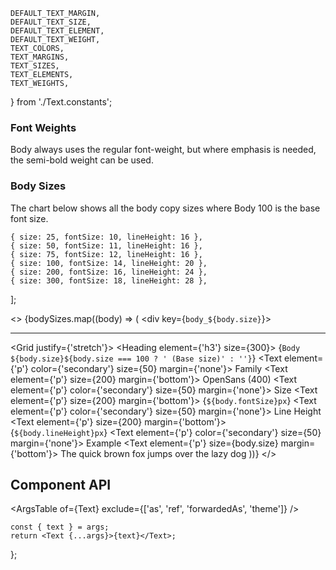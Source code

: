 
    DEFAULT_TEXT_MARGIN,
    DEFAULT_TEXT_SIZE,
    DEFAULT_TEXT_ELEMENT,
    DEFAULT_TEXT_WEIGHT,
    TEXT_COLORS,
    TEXT_MARGINS,
    TEXT_SIZES,
    TEXT_ELEMENTS,
    TEXT_WEIGHTS,
} from './Text.constants';

<Meta component={Text} title="Components/Text" />

<Title>Text</Title>

### Font Weights

Body always uses the regular font-weight, but where emphasis is needed, the semi-bold weight can be used.

### Body Sizes

The chart below shows all the body copy sizes where Body 100 is the base font size.

    { size: 25, fontSize: 10, lineHeight: 16 },
    { size: 50, fontSize: 11, lineHeight: 16 },
    { size: 75, fontSize: 12, lineHeight: 16 },
    { size: 100, fontSize: 14, lineHeight: 20 },
    { size: 200, fontSize: 16, lineHeight: 24 },
    { size: 300, fontSize: 18, lineHeight: 28 },
];

<>
    {bodySizes.map((body) => (
        <div key={`body_${body.size}`}>
            <hr />
            <Grid justify={'stretch'}>
                <Grid row>
                    <Heading element={'h3'} size={300}>
                        {`Body ${body.size}${body.size === 100 ? ' (Base size)' : ''}`}
                    </Heading>
                </Grid>
                <Grid row>
                    <Grid flex={3}>
                        <Text element={'p'} color={'secondary'} size={50} margin={'none'}>
                            Family
                        </Text>
                        <Text element={'p'} size={200} margin={'bottom'}>
                            OpenSans (400)
                        </Text>
                    </Grid>
                    <Grid flex={2}>
                        <Text element={'p'} color={'secondary'} size={50} margin={'none'}>
                            Size
                        </Text>
                        <Text element={'p'} size={200} margin={'bottom'}>
                            {`${body.fontSize}px`}
                        </Text>
                    </Grid>
                    <Grid flex={2}>
                        <Text element={'p'} color={'secondary'} size={50} margin={'none'}>
                            Line Height
                        </Text>
                        <Text element={'p'} size={200} margin={'bottom'}>
                            {`${body.lineHeight}px`}
                        </Text>
                    </Grid>
                    <Grid flex={6}>
                        <Text element={'p'} color={'secondary'} size={50} margin={'none'}>
                            Example
                        </Text>
                        <Text element={'p'} size={body.size} margin={'bottom'}>
                            The quick brown fox jumps over the lazy dog
                        </Text>
                    </Grid>
                </Grid>
            </Grid>
        </div>
    ))}
</>

## Component API

<ArgsTable of={Text} exclude={['as', 'ref', 'forwardedAs', 'theme']} />

    const { text } = args;
    return <Text {...args}>{text}</Text>;
};

<Canvas hidden>
    <Story
        name="Default"
        args={{
            text: 'Lorem Ipsum Dolor',
            element: DEFAULT_TEXT_ELEMENT,
            size: DEFAULT_TEXT_SIZE,
            weight: DEFAULT_TEXT_WEIGHT,
            margin: DEFAULT_TEXT_MARGIN,
        }}
        argTypes={Utils.hideComponentProperties({
            size: { options: TEXT_SIZES, control: { type: 'select' } },
            element: { options: TEXT_ELEMENTS, control: { type: 'select' } },
            weight: { options: TEXT_WEIGHTS, control: { type: 'radio' } },
            margin: { options: TEXT_MARGINS, control: { type: 'radio' } },
            color: { options: TEXT_COLORS, control: { type: 'radio' } },
            inheritLineHeight: { control: { type: 'boolean' } },
            className: { table: { disable: true } },
        })}
    >
        {Template.bind({})}
    </Story>
</Canvas>
